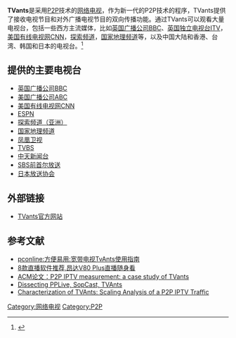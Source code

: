 {{Infobox_Software|
|name = TVants
|screenshot = <!-- 檔案已被刪除 [[File:TVants_wine_in_ubuntu_with_compiz.png|300px]] -->|caption = TVants在开启[[Compiz|桌面特效]]的[[ubuntu|ubuntu]]下用[[wine|wine]]运行|developer = 浙江大学|operating_system = [[Windows|Windows]],[[Linux|Linux]]+[[wine|wine]]|genre =视频流媒体放映|license = [[免费软件|免费软件]]|website =www.ccants.com| }}
'''TVants'''是采用[[P2P|P2P]]技术的[[网络电视|网络电视]]，作为新一代的P2P技术的程序，TVants提供了接收电视节目和对外广播电视节目的双向传播功能。通过TVants可以观看大量电视台，包括一些西方主流媒体，比如[[英国广播公司|英国广播公司]][[BBC|BBC]]、[[英国独立电视台|英国独立电视台ITV]]，[[CNN|美国有线电视网CNN]]，[[探索频道|探索频道]]，[[国家地理频道|国家地理频道]]等，以及中国大陆和香港、台湾、韩国和日本的电视台。<ref>{{Cite web |url=http://toget.pchome.com.tw/category/multimedia/multimedia/18180.html |title=[網路多媒體]用寬頻免費看電視：TVants PC Home 2009-11-25 |accessdate=2016-09-18 |archive-date=2017-03-11 |archive-url=https://web.archive.org/web/20170311134918/http://toget.pchome.com.tw/category/multimedia/multimedia/18180.html |dead-url=no }}</ref>

== 提供的主要电视台 ==

*[[BBC|英国广播公司BBC]]
*[[ABC|美国广播公司ABC]]
* [[CNN|美国有线电视网CNN]]
* [[ESPN|ESPN]] 
* [[探索频道|探索频道（亚洲）]] 
* [[国家地理频道|国家地理频道]] 
* [[凤凰卫视|凤凰卫视]]
* [[TVBS|TVBS]] 
* [[中天新闻台|中天新闻台]] 
* [[SBS_(韓國)|SBS前首尔放送]] 
* [[NHK|日本放送协会]]

== 外部链接 ==
*[https://web.archive.org/web/20100529014912/http://www.ccants.com/ TVants官方网站]

== 参考文献 ==
* [http://arch.pconline.com.cn//pcedu/tuijian/network/other/0509/706025.html pconline:方便易用:宽带电视TvAnts使用指南]{{Wayback|url=http://arch.pconline.com.cn//pcedu/tuijian/network/other/0509/706025.html |date=20140123020454 }}
* [http://pad.pconline.com.cn/822/8226881.html 8款直播软件推荐,昂达V80 Plus直播随身看]{{Wayback|url=http://pad.pconline.com.cn/822/8226881.html |date=20181007111624 }}
* [http://dl.acm.org/citation.cfm?id=1368490 ACM论文：P2P IPTV measurement: a case study of TVants]
* [https://www.researchgate.net/profile/Emilio_Leonardi/publication/265872637_Dissecting_PPLive_SopCast_TVAnts/links/55e439db08ae2fac4721550b.pdf Dissecting PPLive, SopCast, TVAnts]{{Wayback|url=https://www.researchgate.net/profile/Emilio_Leonardi/publication/265872637_Dissecting_PPLive_SopCast_TVAnts/links/55e439db08ae2fac4721550b.pdf |date=20181007111739 }} 
* [http://citeseerx.ist.psu.edu/viewdoc/download?doi=10.1.1.218.7563&rep=rep1&type=pdf Characterization of TVAnts: Scaling Analysis of a P2P IPTV Traffic]{{Wayback|url=http://citeseerx.ist.psu.edu/viewdoc/download?doi=10.1.1.218.7563&rep=rep1&type=pdf |date=20181007111540 }}


{{Compu-soft-stub}}

[[Category:网络电视|Category:网络电视]]
[[Category:P2P|Category:P2P]]